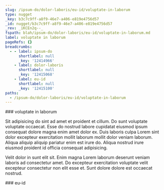 ```yaml
---
slug: /ipsum-do/dolor-laboris/eu-id/voluptate-in-laborum
type: nugget
_key: b3c7c9ff-a8f9-46e7-a406-e819e4756d57
_id: nugget/b3c7c9ff-a8f9-46e7-a406-e819e4756d57
_rev: _iKCEn2q--_
fspath: blah/ipsum-do/dolor-laboris/eu-id/voluptate-in-laborum.md
label: voluptate in laborum
pageRefs: {}
breadcrumbs:
  - - label: ipsum-do
      shortlabel: null
      _key: '12414966'
    - label: dolor-laboris
      shortlabel: null
      _key: '12415068'
    - label: eu-id
      shortlabel: null
      _key: '12415100'
paths:
  - /ipsum-do/dolor-laboris/eu-id/voluptate-in-laborum
---
```


<NuggetArea>
<Nugget slug="/ipsum-do/dolor-laboris/eu-id/voluptate-in-laborum" type="nugget" _key="b3c7c9ff-a8f9-46e7-a406-e819e4756d57" _id="nugget/b3c7c9ff-a8f9-46e7-a406-e819e4756d57" _rev="_iKCEn2q--_" fspath="blah/ipsum-do/dolor-laboris/eu-id/voluptate-in-laborum.md" label="voluptate in laborum" paths="/ipsum-do/dolor-laboris/eu-id/voluptate-in-laborum">
<NuggetBody>
### voluptate in laborum

Sit adipisicing do sint ad amet et proident et cillum. Do sunt voluptate voluptate occaecat. Esse do nostrud labore cupidatat eiusmod ipsum consequat dolore magna enim amet dolor ex. Duis laboris culpa Lorem sint dolor excepteur exercitation mollit laborum mollit dolor veniam laborum. Aliqua aliquip aliquip pariatur enim est irure do. Aliqua nostrud irure eiusmod proident id officia consequat adipisicing.

Velit dolor in sunt elit sit. Enim magna Lorem laborum deserunt veniam laboris ad consectetur amet. Do excepteur exercitation voluptate velit excepteur consectetur non elit esse et. Sunt dolore dolore est occaecat nostrud.

</NuggetBody>
<Breadcrumbs>
<Crumbs>
<Crumb _key="12414966" label="ipsum-do" /><Crumb _key="12415068" label="dolor-laboris" /><Crumb _key="12415100" label="eu-id" />
</Crumbs>
</Breadcrumbs>
</Nugget>

<NuggetsInbound>
</NuggetsInbound>
<NuggetsOutbound>
</NuggetsOutbound>
</NuggetArea>
<PassagesInbound>
<Passage direction="inbound" type="passage" _key="12415100" _id="passage/12415100" _rev="_iKCEn2m--A" label="eu-id" passage="eu-id" fspath="blah/ipsum-do/dolor-laboris/eu-id" paths="/ipsum-do/dolor-laboris/eu-id" slug="/ipsum-do/dolor-laboris/eu-id">
<NuggetBody>
### eu-id

</NuggetBody>
<Breadcrumbs>
<Crumbs>
<Crumb _key="12414966" label="ipsum-do" /><Crumb _key="12415068" label="dolor-laboris" />
</Crumbs>
</Breadcrumbs>
</Passage>

</PassagesInbound>
<PassagesOutbound>
</PassagesOutbound>